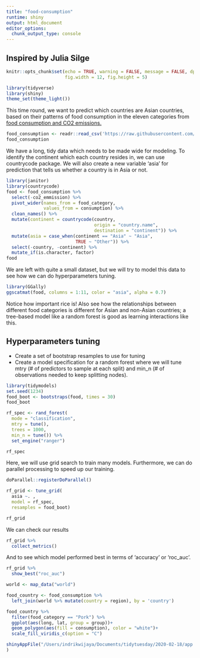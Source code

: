 ```yaml
---
title: "food-consumption"
runtime: shiny
output: html_document
editor_options: 
  chunk_output_type: console
---
```


## Inspired by Julia Silge
```r
knitr::opts_chunk$set(echo = TRUE, warning = FALSE, message = FALSE, dpi = 180,
                      fig.width = 12, fig.height = 5)

library(tidyverse)
library(shiny)
theme_set(theme_light())
```

This time round, we want to predict which countries are Asian countries, based on their patterns of food consumption in the eleven categories from [food consumption and CO2 emissions.](https://github.com/rfordatascience/tidytuesday/blob/master/data/2020/2020-02-18/readme.md)


```r
food_consumption <- readr::read_csv('https://raw.githubusercontent.com/rfordatascience/tidytuesday/master/data/2020/2020-02-18/food_consumption.csv')
food_consumption
```
We have a long, tidy data which needs to be made wide for modeling. To identify the continent which each country resides in, we can use countrycode package. We will also create a new variable 'asia' for prediction that tells us whether a country is in Asia or not.

```r
library(janitor)
library(countrycode)
food <- food_consumption %>% 
  select(-co2_emmission) %>% 
  pivot_wider(names_from = food_category,
              values_from = consumption) %>% 
  clean_names() %>% 
  mutate(continent = countrycode(country,
                                 origin = "country.name",
                                 destination = "continent")) %>% 
  mutate(asia = case_when(continent == "Asia" ~ "Asia",
                          TRUE ~ "Other")) %>% 
  select(-country, -continent) %>% 
  mutate_if(is.character, factor)
food
```
We are left with quite a small dataset, but we will try to model this data to see how we can do hyperparameters tuning.

```r
library(GGally)
ggscatmat(food, columns = 1:11, color = "asia", alpha = 0.7)
```
Notice how important rice is! Also see how the relationships between different food categories is different for Asian and non-Asian countries; a tree-based model like a random forest is good as learning interactions like this.

## Hyperparameters tuning
- Create a set of bootstrap resamples to use for tuning
- Create a model specification for a random forest where we will tune mtry (# of predictors to sample at each split) and min_n (# of observations needed to keep splitting nodes). 

```r
library(tidymodels)
set.seed(1234)
food_boot <- bootstraps(food, times = 30)
food_boot
```

```r
rf_spec <- rand_forest(
  mode = "classification",
  mtry = tune(),
  trees = 1000,
  min_n = tune()) %>% 
  set_engine("ranger")

rf_spec
```

Here, we will use grid search to train many models. Furthermore, we can do parallel processing to speed up our training.
```r
doParallel::registerDoParallel()

rf_grid <- tune_grid(
  asia ~. ,
  model = rf_spec,
  resamples = food_boot)

rf_grid

```

We can check our results
```r
rf_grid %>% 
  collect_metrics()
```

And to see which model performed best in terms of 'accuracy' or 'roc_auc'.
```r
rf_grid %>% 
  show_best("roc_auc")
```


```r
world <- map_data("world")

food_country <- food_consumption %>% 
  left_join(world %>% mutate(country = region), by = 'country')
```

```r
food_country %>% 
  filter(food_category == "Pork") %>% 
  ggplot(aes(long, lat, group = group))+
  geom_polygon(aes(fill = consumption), color = "white")+
  scale_fill_viridis_c(option = "C")
```

```r
shinyAppFile("/Users/indrikwijaya/Documents/tidytuesday/2020-02-18/app.R"
)
```
